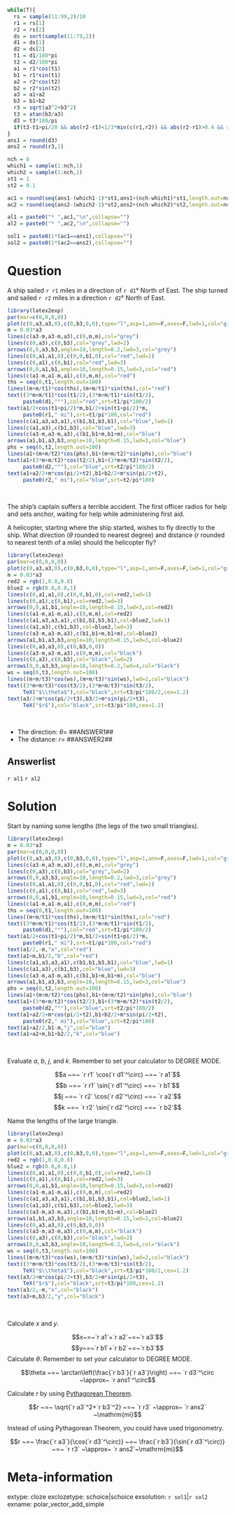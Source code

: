 ```r
while(T){
  rs = sample(11:99,2)/10
  r1 = rs[1]
  r2 = rs[2]
  ds = sort(sample(11:79,2))
  d1 = ds[1]
  d2 = ds[2]
  t1 = d1/180*pi
  t2 = d2/180*pi
  a1 = r1*cos(t1)
  b1 = r1*sin(t1)
  a2 = r2*cos(t2)
  b2 = r2*sin(t2)
  a3 = a1+a2
  b3 = b1+b2
  r3 = sqrt(a3^2+b3^2)
  t3 = atan(b3/a3)
  d3 = t3*180/pi
  if(t3-t1>pi/20 && abs(r2-r1)<1/3*min(c(r1,r2)) && abs(r2-r1)>0.4 && r1!=r2 && round(r1)!=r1 && round(r2)!=r2 && b3<a3*1.5){break}
}
ans1 = round(d3)
ans2 = round(r3,1)

nch = 8
which1 = sample(1:nch,1)
which2 = sample(1:nch,1)
st1 = 1
st2 = 0.1

ac1 = round(seq(ans1-(which1-1)*st1,ans1+(nch-which1)*st1,length.out=nch))
ac2 = round(seq(ans2-(which2-1)*st2,ans2+(nch-which2)*st2,length.out=nch),1)

al1 = paste0("* ",ac1,"\n",collapse="")
al2 = paste0("* ",ac2,"\n",collapse="")

sol1 = paste0(1*(ac1==ans1),collapse="")
sol2 = paste0(1*(ac2==ans2),collapse="")
```

Question
========

A ship sailed `r r1` miles in a direction of `r d1`° North of East. The ship turned and sailed `r r2` miles in a direction `r d2`° North of East.


```r
library(latex2exp)
par(mar=c(0,0,0,0))
plot(c(0,a3,a3,0),c(0,b3,0,0),type="l",asp=1,ann=F,axes=F,lwd=1,col="grey")
m = 0.03*a3
lines(c(a3-m,a3-m,a3),c(0,m,m),col="grey")
lines(c(0,a3),c(0,b3),col="grey",lwd=2)
arrows(0,0,a3,b3,angle=10,length=0.2,lwd=3,col="grey")
lines(c(0,a1,a1,0),c(0,0,b1,0),col="red",lwd=1)
lines(c(0,a1),c(0,b1),col="red",lwd=3)
arrows(0,0,a1,b1,angle=10,length=0.15,lwd=3,col="red")
lines(c(a1-m,a1-m,a1),c(0,m,m),col="red")
ths = seq(0,t1,length.out=100)
lines((m+m/t1)*cos(ths),(m+m/t1)*sin(ths),col="red")
text((3*m+m/t1)*cos(t1/2),(3*m+m/t1)*sin(t1/2),
     paste0(d1,"°"),col="red",srt=t1/pi*180/2)
text(a1/2+cos(t1+pi/2)*m,b1/2+sin(t1+pi/2)*m,
     paste0(r1," mi"),srt=t1/pi*180,col="red")
lines(c(a1,a3,a3,a1),c(b1,b1,b3,b1),col="blue",lwd=1)
lines(c(a1,a3),c(b1,b3),col="blue",lwd=3)
lines(c(a3-m,a3-m,a3),c(b1,b1+m,b1+m),col="blue")
arrows(a1,b1,a3,b3,angle=10,length=0.15,lwd=3,col="blue")
phs = seq(0,t2,length.out=100)
lines(a1+(m+m/t2)*cos(phs),b1+(m+m/t2)*sin(phs),col="blue")
text(a1+(3*m+m/t2)*cos(t2/2),b1+(3*m+m/t2)*sin(t2/2),
     paste0(d2,"°"),col="blue",srt=t2/pi*180/2)
text(a1+a2/2+m*cos(pi/2+t2),b1+b2/2+m*sin(pi/2+t2),
     paste0(r2," mi"),col="blue",srt=t2/pi*180)
```
\

The ship's captain suffers a terrible accident. The first officer radios for help and sets anchor, waiting for help while administering first aid.

A helicopter, starting where the ship started, wishes to fly directly to the ship. What direction ($\theta$ rounded to nearest degree) and distance ($r$ rounded to nearest tenth of a mile) should the helicopter fly?


```r
library(latex2exp)
par(mar=c(0,0,0,0))
plot(c(0,a3,a3,0),c(0,b3,0,0),type="l",asp=1,ann=F,axes=F,lwd=1,col="grey")
m = 0.03*a3
red2 = rgb(1,0.8,0.8)
blue2 = rgb(0.8,0.8,1)
lines(c(0,a1,a1,0),c(0,0,b1,0),col=red2,lwd=1)
lines(c(0,a1),c(0,b1),col=red2,lwd=3)
arrows(0,0,a1,b1,angle=10,length=0.15,lwd=3,col=red2)
lines(c(a1-m,a1-m,a1),c(0,m,m),col=red2)
lines(c(a1,a3,a3,a1),c(b1,b1,b3,b1),col=blue2,lwd=1)
lines(c(a1,a3),c(b1,b3),col=blue2,lwd=3)
lines(c(a3-m,a3-m,a3),c(b1,b1+m,b1+m),col=blue2)
arrows(a1,b1,a3,b3,angle=10,length=0.15,lwd=3,col=blue2)
lines(c(0,a3,a3,0),c(0,b3,0,0))
lines(c(a3-m,a3-m,a3),c(0,m,m),col="black")
lines(c(0,a3),c(0,b3),col="black",lwd=2)
arrows(0,0,a3,b3,angle=10,length=0.2,lwd=4,col="black")
ws = seq(0,t3,length.out=100)
lines((m+m/t3)*cos(ws),(m+m/t3)*sin(ws),lwd=2,col="black")
text((3*m+m/t3)*cos(t3/2),(3*m+m/t3)*sin(t3/2),
     TeX("$\\theta$"),col="black",srt=t3/pi*180/2,cex=1.2)
text(a3/2+m*cos(pi/2+t3),b3/2+m*sin(pi/2+t3),
     TeX("$r$"),col="black",srt=t3/pi*180,cex=1.2)
```
\


* The direction: $\theta =$ ##ANSWER1##
* The distance: $r =$ ##ANSWER2##

Answerlist
--------

`r al1`
`r al2`

Solution
========

Start by naming some lengths (the legs of the two small triangles).

```r
library(latex2exp)
m = 0.03*a3
par(mar=c(0,0,0,0))
plot(c(0,a3,a3,0),c(0,b3,0,0),type="l",asp=1,ann=F,axes=F,lwd=1,col="grey",xlim=c(-2*m,a3+2*m),ylim=c(-2*m,b3+2*m))
lines(c(a3-m,a3-m,a3),c(0,m,m),col="grey")
lines(c(0,a3),c(0,b3),col="grey",lwd=2)
arrows(0,0,a3,b3,angle=10,length=0.2,lwd=3,col="grey")
lines(c(0,a1,a1,0),c(0,0,b1,0),col="red",lwd=1)
lines(c(0,a1),c(0,b1),col="red",lwd=3)
arrows(0,0,a1,b1,angle=10,length=0.15,lwd=3,col="red")
lines(c(a1-m,a1-m,a1),c(0,m,m),col="red")
ths = seq(0,t1,length.out=100)
lines((m+m/t1)*cos(ths),(m+m/t1)*sin(ths),col="red")
text((3*m+m/t1)*cos(t1/2),(3*m+m/t1)*sin(t1/2),
     paste0(d1,"°"),col="red",srt=t1/pi*180/2)
text(a1/2+cos(t1+pi/2)*m,b1/2+sin(t1+pi/2)*m,
     paste0(r1," mi"),srt=t1/pi*180,col="red")
text(a1/2,-m,"a",col="red")
text(a1+m,b1/2,"b",col="red")
lines(c(a1,a3,a3,a1),c(b1,b1,b3,b1),col="blue",lwd=1)
lines(c(a1,a3),c(b1,b3),col="blue",lwd=3)
lines(c(a3-m,a3-m,a3),c(b1,b1+m,b1+m),col="blue")
arrows(a1,b1,a3,b3,angle=10,length=0.15,lwd=3,col="blue")
phs = seq(0,t2,length.out=100)
lines(a1+(m+m/t2)*cos(phs),b1+(m+m/t2)*sin(phs),col="blue")
text(a1+(3*m+m/t2)*cos(t2/2),b1+(3*m+m/t2)*sin(t2/2),
     paste0(d2,"°"),col="blue",srt=t2/pi*180/2)
text(a1+a2/2+m*cos(pi/2+t2),b1+b2/2+m*sin(pi/2+t2),
     paste0(r2," mi"),col="blue",srt=t2/pi*180)
text(a1+a2/2,b1-m,"j",col="blue")
text(a1+a2+m,b1+b2/2,"k",col="blue")
```
\

Evaluate $a$, $b$, $j$, and $k$. Remember to set your calculator to DEGREE MODE.

$$a ~=~ `r r1` \cos(`r d1`^\circ) ~=~ `r a1`$$
$$b ~=~ `r r1` \sin(`r d1`^\circ) ~=~ `r b1`$$
$$j ~=~ `r r2` \cos(`r d2`^\circ) ~=~ `r a2`$$
$$k ~=~ `r r2` \sin(`r d2`^\circ) ~=~ `r b2`$$

Name the lengths of the large triangle.

```r
library(latex2exp)
m = 0.03*a3
par(mar=c(0,0,0,0))
plot(c(0,a3,a3,0),c(0,b3,0,0),type="l",asp=1,ann=F,axes=F,lwd=1,col="grey",xlim=c(-2*m,a3+2*m),ylim=c(-2*m,b3+2*m))
red2 = rgb(1,0.8,0.8)
blue2 = rgb(0.8,0.8,1)
lines(c(0,a1,a1,0),c(0,0,b1,0),col=red2,lwd=1)
lines(c(0,a1),c(0,b1),col=red2,lwd=3)
arrows(0,0,a1,b1,angle=10,length=0.15,lwd=3,col=red2)
lines(c(a1-m,a1-m,a1),c(0,m,m),col=red2)
lines(c(a1,a3,a3,a1),c(b1,b1,b3,b1),col=blue2,lwd=1)
lines(c(a1,a3),c(b1,b3),col=blue2,lwd=3)
lines(c(a3-m,a3-m,a3),c(b1,b1+m,b1+m),col=blue2)
arrows(a1,b1,a3,b3,angle=10,length=0.15,lwd=3,col=blue2)
lines(c(0,a3,a3,0),c(0,b3,0,0))
lines(c(a3-m,a3-m,a3),c(0,m,m),col="black")
lines(c(0,a3),c(0,b3),col="black",lwd=2)
arrows(0,0,a3,b3,angle=10,length=0.2,lwd=4,col="black")
ws = seq(0,t3,length.out=100)
lines((m+m/t3)*cos(ws),(m+m/t3)*sin(ws),lwd=2,col="black")
text((3*m+m/t3)*cos(t3/2),(3*m+m/t3)*sin(t3/2),
     TeX("$\\theta$"),col="black",srt=t3/pi*180/2,cex=1.2)
text(a3/2+m*cos(pi/2+t3),b3/2+m*sin(pi/2+t3),
     TeX("$r$"),col="black",srt=t3/pi*180,cex=1.2)
text(a3/2,-m,"x",col="black")
text(a3+m,b3/2,"y",col="black")
```
\

Calculate $x$ and $y$.

$$x~=~`r a1`+`r a2`~=~`r a3`$$
$$y~=~`r b1`+`r b2`~=~`r b3`$$
Calculate $\theta$. Remember to set your calculator to DEGREE MODE.

$$\theta ~=~ \arctan\left(\frac{`r b3`}{`r a3`}\right) ~=~ `r d3`^\circ ~\approx~ `r ans1`^\circ$$

Calculate $r$ by using [Pythagorean Theorem](https://en.wikipedia.org/wiki/Pythagorean_theorem).

$$r ~=~ \sqrt{`r a3`^2+`r b3`^2} ~=~ `r r3` ~\approx~ `r ans2` ~\mathrm{mi}$$

Instead of using Pythagorean Theorem, you could have used trigonometry.

$$r ~=~ \frac{`r a3`}{\cos(`r d3`^\circ)} ~=~ \frac{`r b3`}{\sin(`r d3`^\circ)} ~=~ `r r3` ~\approx~ `r ans2`~\mathrm{mi}$$


Meta-information
============
extype: cloze
exclozetype: schoice|schoice
exsolution: `r sol1`|`r sol2`
exname: polar_vector_add_simple